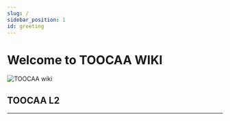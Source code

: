```yaml
---
slug: /
sidebar_position: 1
id: greeting
---
```


# Welcome to TOOCAA WIKI

![TOOCAA wiki](http://wiki-toocaa.oss-cn-hongkong.aliyuncs.com/11wiki.png)

## TOOCAA L2
---

<cardbox>
  <card
    href="https://wiki.toocaa.com/en/toocaal2/"
    title="TOOCAA L2 Laser Engraver"
    description="TOOCAA L2: Expert of Safe Engraving"
    img={'http://wiki-toocaa.oss-cn-hongkong.aliyuncs.com/wiki/20241220-171848.jpg'}
  />

<card
  href="https://wiki.toocaa.com/en/toocaal2/TOOCAA%20L2%20Accessories/"
  title="TOOCAA L2 Accessories"
  description="Meet All Your Accessories Needs"
  img="https://wiki-toocaa.oss-cn-hongkong.aliyuncs.com/wiki/2222.png"
/>


<card
  href="https://wiki.toocaa.com/en/toocaal2/TOOCAA%20L2%20Accessories/Laser%20Module/"
  title="TOOCAA L2 Laser Module"
  description="TOOCAA L2 Laser Module Meet All Your Needs"
  img="http://wiki-toocaa.oss-cn-hongkong.aliyuncs.com/wiki/11111.png"
/>

</cardbox>
